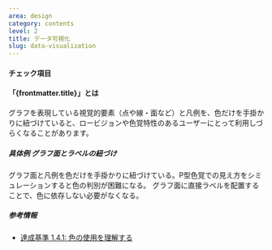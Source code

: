 ```yaml
---
area: design
category: contents
level: 2
title: データ可視化
slug: data-visualization
---
```



#### チェック項目

<Checkpoint title="グラフの視覚的要素と凡例を色以外の手段で紐づけられるようにする" />

#### 「{frontmatter.title}」とは

グラフを表現している視覚的要素（点や線・面など）と凡例を、色だけを手掛かりに紐づけていると、ロービジョンや色覚特性のあるユーザーにとって利用しづらくなることがあります。

##### 具体例 グラフ面とラベルの紐づけ

<Cases>
  <Case type="bad" title="グラフ面と凡例を色で紐づけている">
    グラフ面と凡例を色だけを手掛かりに紐づけている。P型色覚での見え方をシミュレーションすると色の判別が困難になる。
  </Case>
  <Case type="good" title="グラフ面に直接ラベルを配置する">
    グラフ面に直接ラベルを配置することで、色に依存しない必要がなくなる。
  </Case>
</Cases>

##### 参考情報

- [達成基準 1.4.1: 色の使用を理解する](https://waic.jp/docs/WCAG21/Understanding/use-of-color.html)
